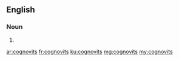 ==English==

===Noun===
{{head|en|noun plural form}}

# {{plural of|cognovit|lang=en}}

[[ar:cognovits]]
[[fr:cognovits]]
[[ku:cognovits]]
[[mg:cognovits]]
[[my:cognovits]]